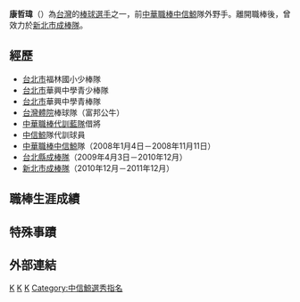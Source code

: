 {{nofootnotes|time=2022-05-12}}{{Infobox CPBL player|
bgcolor1=teal|
bgcolor2=gray|
textcolor1=#FFF200|
textcolor2=#FFF200|
name=康哲瑋|
image=|
width=130|
position=游擊手|
team=中信鯨|
number=34|
bats=右|
throws=右|
debutdate=3月18日|
debutyear=2008年|
debutteam=中信鯨|
statyear=2008年6月25日|
stat1label=[[打擊率|打擊率]]|
stat1value=0.222|
stat2label=[[全壘打|全壘打]]|
stat2value=0|
stat3label=[[打點|打點]]|
stat3value=7|
formerteams=<nowiki></nowiki>
*[[中信鯨|中信鯨]] （2008年1月4日－2008年11月11日）
}}
'''康哲瑋'''（{{bd|1983年|9月27日}}）為[[台灣|台灣]]的[[棒球|棒球]][[選手|選手]]之一，前[[中華職棒|中華職棒]][[中信鯨|中信鯨]]隊外野手。離開職棒後，曾效力於[[新北市成棒隊|新北市成棒隊]]。
==經歷==
*[[台北市|台北市]]福林國小少棒隊
*[[台北市|台北市]]華興中學青少棒隊
*[[台北市|台北市]]華興中學青棒隊
*[[台灣體院|台灣體院]]棒球隊（富邦公牛）
*[[中華職棒|中華職棒]][[代訓藍隊|代訓藍隊]]借將
*[[中信鯨|中信鯨]]隊代訓球員
*[[中華職棒|中華職棒]][[中信鯨|中信鯨]]隊（2008年1月4日－2008年11月11日）
*[[台北縣成棒隊|台北縣成棒隊]]（2009年4月3日－2010年12月）
*[[新北市成棒隊|新北市成棒隊]]（2010年12月－2011年12月）
==職棒生涯成績==
==特殊事蹟==
==外部連結==
{{台灣棒球維基館}}
{{中華職棒球員資料|id=R224|name=康哲瑋}}

[[Category:康姓|K]]
[[Category:台灣棒球運動員|K]]
[[Category:中信鯨隊球員|K]]
[[Category:中信鯨選秀指名|Category:中信鯨選秀指名]]

{{Taiwan-sport-bio-stub}}